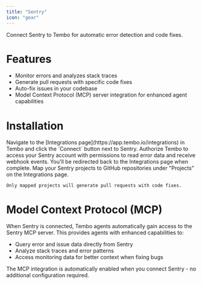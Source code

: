 ```yaml
---
title: "Sentry"
icon: "gear"
---
```


Connect Sentry to Tembo for automatic error detection and code fixes.

# Features

- Monitor errors and analyzes stack traces
- Generate pull requests with specific code fixes
- Auto-fix issues in your codebase
- Model Context Protocol (MCP) server integration for enhanced agent capabilities

# Installation

<Steps>
  <Step title="Connect">
    Navigate to the [Integrations page](https://app.tembo.io/integrations) in Tembo and click the `Connect` button next to Sentry.
  </Step>
  <Step title="Authorize">
    Authorize Tembo to access your Sentry account with permissions to read error data and receive webhook events. You'll be redirected back to the Integrations page when complete.
  </Step>
  <Step title="Map Projects">
    Map your Sentry projects to GitHub repositories under "Projects" on the Integrations page.

    Only mapped projects will generate pull requests with code fixes.
  </Step>
</Steps>

# Model Context Protocol (MCP)

When Sentry is connected, Tembo agents automatically gain access to the Sentry MCP server. This provides agents with enhanced capabilities to:

- Query error and issue data directly from Sentry
- Analyze stack traces and error patterns
- Access monitoring data for better context when fixing bugs

The MCP integration is automatically enabled when you connect Sentry - no additional configuration required.
